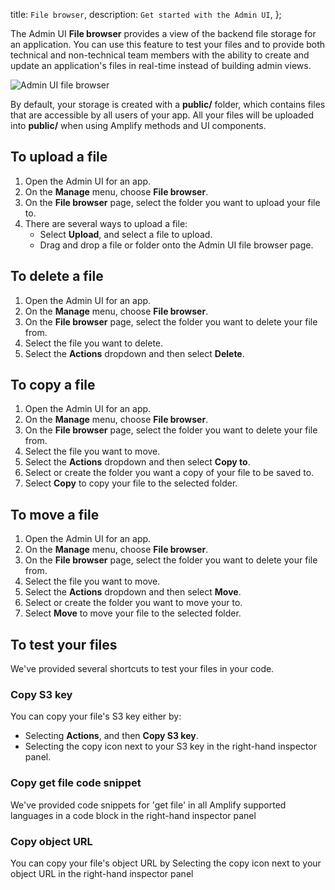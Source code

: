   title: `File browser`,
  description: `Get started with the Admin UI`,
};

The Admin UI **File browser** provides a view of the backend file storage for an application. You can use this feature to test your files and to provide both technical and non-technical team members with the ability to create and update an application's files in real-time instead of building admin views.

![Admin UI file browser](/images/console/fileBrowser.png)

By default, your storage is created with a **public/** folder, which contains files that are accessible by all users of your app. All your files will be uploaded into **public/** when using Amplify methods and UI components.

## To upload a file
1. Open the Admin UI for an app.
2. On the **Manage** menu, choose **File browser**.
3. On the **File browser** page, select the folder you want to upload your file to.
4. There are several ways to upload a file:
    - Select **Upload**, and select a file to upload.
    - Drag and drop a file or folder onto the Admin UI file browser page.

## To delete a file
1. Open the Admin UI for an app.
2. On the **Manage** menu, choose **File browser**.
3. On the **File browser** page, select the folder you want to delete your file from.
4. Select the file you want to delete.
5. Select the **Actions** dropdown and then select **Delete**.

## To copy a file
1. Open the Admin UI for an app.
2. On the **Manage** menu, choose **File browser**.
3. On the **File browser** page, select the folder you want to delete your file from.
4. Select the file you want to move.
5. Select the **Actions** dropdown and then select **Copy to**.
6. Select or create the folder you want a copy of your file to be saved to.
7. Select **Copy** to copy your file to the selected folder.

## To move a file
1. Open the Admin UI for an app.
2. On the **Manage** menu, choose **File browser**.
3. On the **File browser** page, select the folder you want to delete your file from.
4. Select the file you want to move.
5. Select the **Actions** dropdown and then select **Move**.
6. Select or create the folder you want to move your to.
7. Select **Move** to move your file to the selected folder.

## To test your files
We've provided several shortcuts to test your files in your code.

### Copy S3 key
You can copy your file's S3 key either by:
- Selecting **Actions**, and then **Copy S3 key**.
- Selecting the copy icon next to your S3 key in the right-hand inspector panel.

### Copy get file code snippet
We've provided code snippets for 'get file' in all Amplify supported languages in a code block in the right-hand inspector panel

### Copy object URL
You can copy your file's object URL by Selecting the copy icon next to your object URL in the right-hand inspector panel
